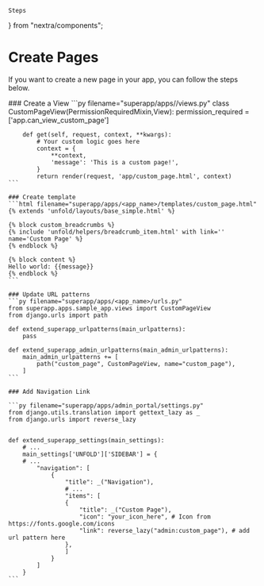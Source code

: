     Steps
} from "nextra/components";

# Create Pages

If you want to create a new page in your app, you can follow the steps below.

<Steps>
    ### Create a View
    ```py filename="superapp/apps/<app_name>/views.py"
    class CustomPageView(PermissionRequiredMixin,View):
        permission_required = ['app.can_view_custom_page']

        def get(self, request, context, **kwargs):
            # Your custom logic goes here
            context = {
                **context,
                'message': 'This is a custom page!',
            }
            return render(request, 'app/custom_page.html', context)
    ```

    ### Create template
    ```html filename="superapp/apps/<app_name>/templates/custom_page.html"
    {% extends 'unfold/layouts/base_simple.html' %}

    {% block custom_breadcrumbs %}
    {% include 'unfold/helpers/breadcrumb_item.html' with link='' name='Custom Page' %}
    {% endblock %}

    {% block content %}
    Hello world: {{message}}
    {% endblock %}
    ```

    ### Update URL patterns
    ```py filename="superapp/apps/<app_name>/urls.py"
    from superapp.apps.sample_app.views import CustomPageView
    from django.urls import path

    def extend_superapp_urlpatterns(main_urlpatterns):
        pass

    def extend_superapp_admin_urlpatterns(main_admin_urlpatterns):
        main_admin_urlpatterns += [
            path("custom_page", CustomPageView, name="custom_page"),
        ]
    ```

    ### Add Navigation Link

    ```py filename="superapp/apps/admin_portal/settings.py"
    from django.utils.translation import gettext_lazy as _
    from django.urls import reverse_lazy


    def extend_superapp_settings(main_settings):
        # ...
        main_settings['UNFOLD']['SIDEBAR'] = {
        # ...
            "navigation": [
                {
                    "title": _("Navigation"),
                    # ...
                    "items": [
                    {
                        "title": _("Custom Page"),
                        "icon": "your_icon_here", # Icon from https://fonts.google.com/icons
                        "link": reverse_lazy("admin:custom_page"), # add url pattern here
                    },
                    ]
                }
            ]
        }
    ```
</Steps>


